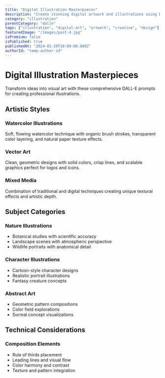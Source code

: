 ```yaml
---
title: "Digital Illustration Masterpieces"
description: "Create stunning digital artwork and illustrations using DALL-E with these artistic style prompts"
category: "illustration"
parentCategory: "dalle"
tags: ["illustration", "digital-art", "artwork", "creative", "design"]
featuredImage: "/images/post-4.jpg"
isPremium: false
isPublished: true
publishedAt: "2024-01-29T10:00:00.000Z"
authorId: "temp-author-id"
---
```


# Digital Illustration Masterpieces

Transform ideas into visual art with these comprehensive DALL-E prompts for creating professional illustrations.

## Artistic Styles

### Watercolor Illustrations

Soft, flowing watercolor technique with organic brush strokes, transparent color layering, and natural paper texture effects.

### Vector Art

Clean, geometric designs with solid colors, crisp lines, and scalable graphics perfect for logos and icons.

### Mixed Media

Combination of traditional and digital techniques creating unique textural effects and artistic depth.

## Subject Categories

### Nature Illustrations

- Botanical studies with scientific accuracy
- Landscape scenes with atmospheric perspective
- Wildlife portraits with anatomical detail

### Character Illustrations

- Cartoon-style character designs
- Realistic portrait illustrations
- Fantasy creature concepts

### Abstract Art

- Geometric pattern compositions
- Color field explorations
- Surreal concept visualizations

## Technical Considerations

### Composition Elements

- Rule of thirds placement
- Leading lines and visual flow
- Color harmony and contrast
- Texture and pattern integration

